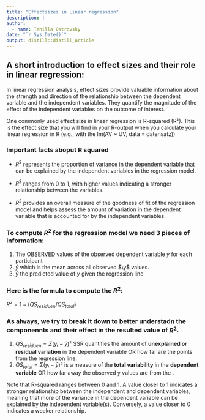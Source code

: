 ```yaml
---
title: "Effectsizes in Linear regression"
description: |
author:
  - name: Tehilla Ostrovsky
date: "`r Sys.Date()`"
output: distill::distill_article
---
```



## A short introduction to effect sizes and their role in linear regression:

In linear regression analysis, effect sizes provide valuable information about the strength and direction of the relationship between the dependent variable and the independent variables. They quantify the magnitude of the effect of the independent variables on the outcome of interest.

One commonly used effect size in linear regression is R-squared (R²). This is the effect size that you will find in your R-output when you calculate your linear regression in R (e.g., with the lm(AV ~ UV, data = datensatz))


### Important facts aboput R squared 
  - $R^2$ represents the proportion of variance in the dependent variable that can be explained by the independent variables in the regression model. 

  - $R^2$ ranges from 0 to 1, with higher values indicating a stronger relationship between the variables. 

  - $R^2$ provides an overall measure of the goodness of fit of the regression model and helps assess the amount of variation in the dependent variable that is accounted for by the independent variables.

### **To compute $R^2$ for the regression model we need 3 pieces of information:**

  1. The OBSERVED values of the observed dependent variable $y$ for each participant
  2. $\bar{y}$ which is the mean across all observed $\y$ values. 
  3. $\hat{y}$ the predicted value of $y$ given the regression line. 
  
  
### **Here is the formula to compute the $R^2$: **

$R² = 1 - (QS_{residuen} / QS_{total})$

### As always, we try to break it down to better understadn the componennts and their effect in the resulted value of $R^2$.

  1)  $QS_{residuen} = Σ(yᵢ - \hat{y})²$ SSR quantifies the amount of **unexplained or residual variation** in the dependent variable OR how far are the points from the regression line. 
  2)  $QS_{total} = Σ(yᵢ - \bar{y})²$ is a measure of the **total variability** in the **dependent variable** OR how far away the observed y values are from the .




Note that R-squared ranges between 0 and 1. A value closer to 1 indicates a stronger relationship between the independent and dependent variables, meaning that more of the variance in the dependent variable can be explained by the independent variable(s). Conversely, a value closer to 0 indicates a weaker relationship.